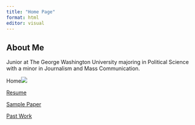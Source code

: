 ```yaml
---
title: "Home Page"
format: html
editor: visual
---
```


## About Me

Junior at The George Washington University majoring in Political Science with a minor in Journalism and Mass Communication.

Home![](Screenshot 2023-01-03 at 12.14.50 PM.png)

[Resume](https://github.com/lsaiz07/mywebsite_saiz/blob/main/Untitled%20document%20(1).pdf)

[Sample Paper](https://e2fd95b965fd4e0b905c735994f2d0d4.app.posit.cloud/p/b0770845/)

[Past Work](https://e2fd95b965fd4e0b905c735994f2d0d4.app.posit.cloud/p/4b40c705/)
